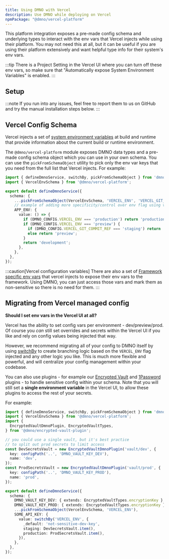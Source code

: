 ```yaml
--- 
title: Using DMNO with Vercel
description: Use DMNO while deploying on Vercel
npmPackage: "@dmno/vercel-platform"
---
```




This platform integration exposes a pre-made config schema and underlying types to interact with the env vars that Vercel injects while using their platform. You may not need this at all, but it can be useful if you are using their platform extensively and want helpful type info for their system's env vars.

:::tip
There is a Project Setting in the Vercel UI where you can turn off these env vars, so make sure that "Automatically expose System Environment Variables" is enabled.
:::


## Setup

<TabbedCode packageName="@dmno/vercel-platform" />

:::note
If you run into any issues, feel free to <BugReportLink label='integrations/vercel'>report them to us on GitHub</BugReportLink> and try the manual installation steps below.
:::


## Vercel Config Schema

Vercel injects a set of [system environment variables](https://vercel.com/docs/projects/environment-variables/system-environment-variables) at build and runtime that provide information about the current build or runtime environment.

The `@dmno/vercel-platform` module exposes DMNO data types and a pre-made config schema object which you can use in your own schema. You can use the `pickFromSchemaObject` utility to pick only the env var keys that you need from the full list that Vercel injects. For example:

```ts title='.dmno/config.mts'
import { defineDmnoService, switchBy, pickFromSchemaObject } from 'dmno';
import { VercelEnvSchema } from '@dmno/vercel-platform';

export default defineDmnoService({
  schema: {
    ...pickFromSchemaObject(VercelEnvSchema, 'VERCEL_ENV', 'VERCEL_GIT_COMMIT_REF'),
    // example of adding more specificity/control over env flag using vercel's env vars
    APP_ENV: {
      value: () => {
        if (DMNO_CONFIG.VERCEL_ENV === 'production') return 'production';
        if (DMNO_CONFIG.VERCEL_ENV === 'preview') {
          if (DMNO_CONFIG.VERCEL_GIT_COMMIT_REF === 'staging') return 'staging';
          else return 'preview';
        }
        return 'development';
      },
    },
  },
});
```



:::caution[Vercel configuration variables]
There are also a set of [Framework specific env vars](https://vercel.com/docs/projects/environment-variables/system-environment-variables#framework-environment-variables) that vercel injects to expose their env vars to the framework. Using DMNO, you can just access those vars and mark them as non-sensitive so there is no need for them.
:::


## Migrating from Vercel managed config

**Should I set env vars in the Vercel UI at all?**

Vercel has the ability to set config vars per environment - dev/preview/prod. Of course you _can_ still set overrides and secrets within the Vercel UI if you like and rely on config values being injected that way.

However, we recommend migrating all of your config to DMNO itself by using [switchBy](/docs/reference/helper-methods/#switchby) to create branching logic based on the `VERCEL_ENV` flag injected and any other logic you like. This is much more flexible and powerful, and will centralize your config management within your codebase.

You can also use plugins - for example our [Encrypted Vault](/docs/plugins/encrypted-vault/) and [1Password](/docs/plugins/1password/) plugins - to handle sensitive config within your schema. Note that you will still set a **single environment variable** in the Vercel UI, to allow these plugins to access the rest of your secrets.

For example:
```ts title='.dmno/config.mts'
import { defineDmnoService, switchBy, pickFromSchemaObject } from 'dmno';
import { VercelEnvSchema } from '@dmno/vercel-platform';
import {
  EncryptedVaultDmnoPlugin, EncryptedVaultTypes,
} from '@dmno/encrypted-vault-plugin';

// you could use a single vault, but it's best practice
// to split out prod secrets to limit access
const DevSecretsVault = new EncryptedVaultDmnoPlugin('vault/dev', {
  key: configPath('..', 'DMNO_VAULT_KEY_DEV'),
  name: 'dev',
});
const ProdSecretsVault = new EncryptedVaultDmnoPlugin('vault/prod', {
  key: configPath('..', 'DMNO_VAULT_KEY_PROD'),
  name: 'prod',
});

export default defineDmnoService({
  schema: {
    DMNO_VAULT_KEY_DEV: { extends: EncryptedVaultTypes.encryptionKey },
    DMNO_VAULT_KEY_PROD: { extends: EncryptedVaultTypes.encryptionKey },
    ...pickFromSchemaObject(VercelEnvSchema, 'VERCEL_ENV'),
    SOME_API_KEY: {
      value: switchBy('VERCEL_ENV', {
        _default: 'not-sensitive-dev-key',
        staging: DevSecretsVault.item(),
        production: ProdSecretsVault.item(),
      }),
    },
  },
});
```
